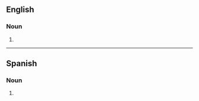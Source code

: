 ==English==

===Noun===
{{head|en|noun plural form}}

# {{plural of|guayabera|lang=en}}

----

==Spanish==

===Noun===
{{head|es|noun plural form}}

# {{plural of|guayabera|lang=es}}
